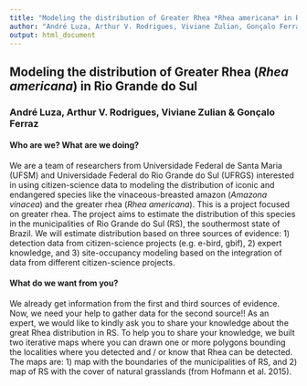 ```yaml
---
title: "Modeling the distribution of Greater Rhea *Rhea americana* in Rio Grande do Sul"
author: "André Luza, Arthur V. Rodrigues, Viviane Zulian, Gonçalo Ferraz"
output: html_document
---
```


## Modeling the distribution of Greater Rhea (*Rhea americana*) in Rio Grande do Sul
### André Luza, Arthur V. Rodrigues, Viviane Zulian & Gonçalo Ferraz

#### Who are we? What are we doing?

We are a team of researchers from Universidade Federal de Santa Maria (UFSM) and Universidade Federal do Rio Grande do Sul (UFRGS) interested in using citizen-science data to modeling the distribution of iconic and endangered species like the vinaceous-breasted amazon (*Amazona vinacea*) and the greater rhea (*Rhea americana*). This is a project focused on greater rhea. 
The project aims to estimate the distribution of this species in the municipalities of Rio Grande do Sul (RS), the southermost state of Brazil. We will estimate distribution based on three sources of evidence: 1) detection data from citizen-science projects (e.g. e-bird, gbif), 2) expert knowledge, and 3) site-occupancy modeling based on the integration of data from different citizen-science projects.

#### What do we want from you?

We already get information from the first and third sources of evidence. Now, we need your help to gather data for the second source!! As an expert, we would like to kindly ask you to share your knowledge about the great Rhea distribution in RS. To help you to share your knowledge, we built two iterative maps where you can drawn one or more polygons bounding the localities where you detected and / or know that Rhea can be detected. The maps are: 1) map with the boundaries of the municipalities of RS, and 2) map of RS with the cover of natural grasslands (from Hofmann et al. 2015).
